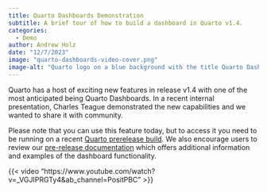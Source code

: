 ```yaml
---
title: Quarto Dashboards Demonstration
subtitle: A brief tour of how to build a dashboard in Quarto v1.4.
categories:
  - Demo
author: Andrew Holz
date: "12/7/2023"
image: "quarto-dashboards-video-cover.png"
image-alt: "Quarto logo on a blue background with the title Quarto Dashboards, Charles Teague and an abstract dashboard sketch"
---
```


Quarto has a host of exciting new features in release v1.4 with one of the most anticipated being Quarto Dashboards. In a recent internal presentation, Charles Teague demonstrated the new capabilities and we wanted to share it with community.

Please note that you can use this feature today, but to access it you need to be running on a recent [Quarto prerelease build](https://quarto.org/docs/download/prerelease.html). We also encourage users to review our [pre-release documentation](https://quarto.org/docs/dashboards/) which offers additional information and examples of the dashboard functionality.

{{< video “https://www.youtube.com/watch?v=_VGJIPRGTy4&ab_channel=PositPBC” >}}
